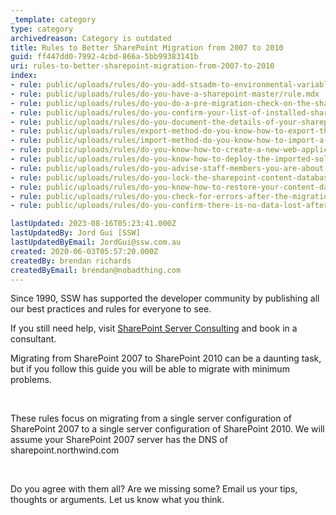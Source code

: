 ```yaml
---
_template: category
type: category
archivedreason: Category is outdated
title: Rules to Better SharePoint Migration from 2007 to 2010
guid: ff447dd0-7992-4cbd-866a-5bb99383141b
uri: rules-to-better-sharepoint-migration-from-2007-to-2010
index:
- rule: public/uploads/rules/do-you-add-stsadm-to-environmental-variables/rule.mdx
- rule: public/uploads/rules/do-you-have-a-sharepoint-master/rule.mdx
- rule: public/uploads/rules/do-you-do-a-pre-migration-check-on-the-sharepoint-2007-server/rule.mdx
- rule: public/uploads/rules/do-you-confirm-your-list-of-installed-sharepoint-2007-solutions/rule.mdx
- rule: public/uploads/rules/do-you-document-the-details-of-your-sharepoint-2007-web-application/rule.mdx
- rule: public/uploads/rules/export-method-do-you-know-how-to-export-the-solution-if-you-dont-have-the-original-installer-or-source-code-optional/rule.mdx
- rule: public/uploads/rules/import-method-do-you-know-how-to-import-a-solution-if-you-dont-have-the-original-installer-optional/rule.mdx
- rule: public/uploads/rules/do-you-know-how-to-create-a-new-web-application-and-site-collection-in-sharepoint-2010/rule.mdx
- rule: public/uploads/rules/do-you-know-how-to-deploy-the-imported-solutions-to-the-new-site-collection/rule.mdx
- rule: public/uploads/rules/do-you-advise-staff-members-you-are-about-to-perform-a-migration/rule.mdx
- rule: public/uploads/rules/do-you-lock-the-sharepoint-content-database-before-making-a-backup/rule.mdx
- rule: public/uploads/rules/do-you-know-how-to-restore-your-content-database-to-sharepoint-2010/rule.mdx
- rule: public/uploads/rules/do-you-check-for-errors-after-the-migration-process/rule.mdx
- rule: public/uploads/rules/do-you-confirm-there-is-no-data-lost-after-the-migration/rule.mdx

lastUpdated: 2023-08-16T05:23:41.000Z
lastUpdatedBy: Jord Gui [SSW]
lastUpdatedByEmail: JordGui@ssw.com.au
created: 2020-06-03T05:57:20.000Z
createdBy: brendan richards
createdByEmail: brendan@nobadthing.com
---
```

Since 1990, SSW has supported the developer community by publishing all our best practices and rules for everyone to see.

If you still need help, visit [SharePoint Server Consulting](http&#58;//www.ssw.com.au/ssw/Consulting/SharePoint.aspx) and book in a consultant.

Migrating from SharePoint 2007 to SharePoint 2010 can be a daunting task, but if you follow this guide you will be able to migrate with minimum problems.

 

These rules focus on migrating from a single server configuration of SharePoint 2007 to a single server configuration of SharePoint 2010. We will assume your SharePoint 2007 server has the DNS of sharepoint.northwind.com

 

Do you agree with them all? Are we missing some? Email us your tips, thoughts or arguments. Let us know what you think.

